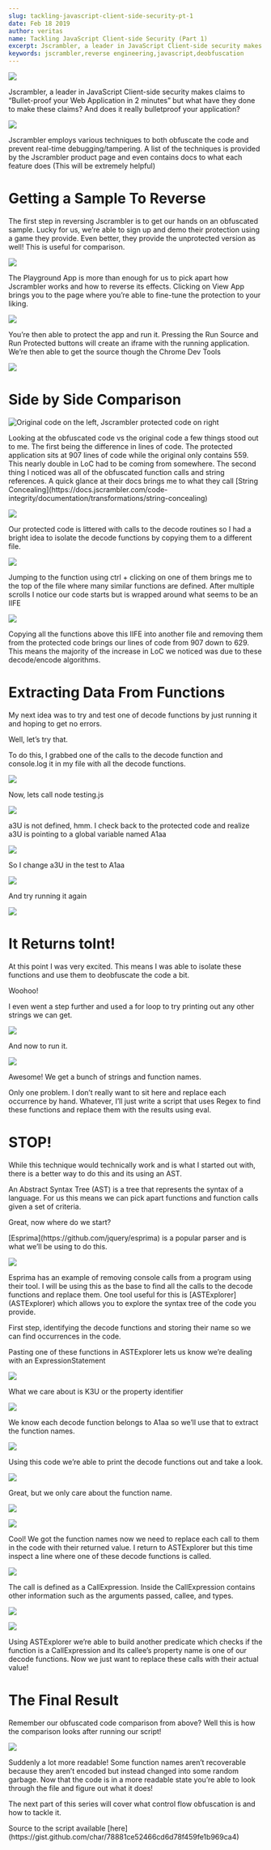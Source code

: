```yaml
---
slug: tackling-javascript-client-side-security-pt-1
date: Feb 18 2019
author: veritas
name: Tackling JavaScript Client-side Security (Part 1)
excerpt: Jscrambler, a leader in JavaScript Client-side security makes claims to “Bullet-proof your Web Application in 2 minutes” but what have they done to make these claims? And does it really bulletproof your application?
keywords: jscrambler,reverse engineering,javascript,deobfuscation
---
```


<OldPost />

![](/posts/tackling-javascript-client-side-security-part-1/1-1.png)

<p>
    Jscrambler, a leader in JavaScript Client-side security makes claims to “Bullet-proof your
    Web Application in 2 minutes” but what have they done to make these claims? And does it
    really bulletproof your application?
</p>

![](/posts/tackling-javascript-client-side-security-part-1/2-2.png)

<p>
    Jscrambler employs various techniques to both obfuscate the code and prevent real-time
    debugging/tampering. A list of the techniques is provided by the Jscrambler product page
    and even contains docs to what each feature does (This will be extremely helpful)
</p>
<h1 id="getting-a-sample-to-reverse">Getting a Sample To Reverse</h1>
<p>
    The first step in reversing Jscrambler is to get our hands on an obfuscated sample. Lucky
    for us, we’re able to sign up and demo their protection using a game they provide. Even
    better, they provide the unprotected version as well! This is useful for comparison.
</p>

![](/posts/tackling-javascript-client-side-security-part-1/3-1.png)

<p>
    The Playground App is more than enough for us to pick apart how Jscrambler works and how
    to reverse its effects. Clicking on View App brings you to the page where you’re able to
    fine-tune the protection to your liking.
</p>

![](/posts/tackling-javascript-client-side-security-part-1/4-2.png)

<p>
    You’re then able to protect the app and run it. Pressing the Run Source and Run Protected
    buttons will create an iframe with the running application. We’re then able to get the
    source though the Chrome Dev Tools
</p>

![](/posts/tackling-javascript-client-side-security-part-1/5-2.png)

<h1 id="side-by-side-comparison">Side by Side Comparison</h1>

![Original code on the left, Jscrambler protected code on right](/posts/tackling-javascript-client-side-security-part-1/6-2.png)

<p>
    Looking at the obfuscated code vs the original code a few things stood out to me. The
    first being the difference in lines of code. The protected application sits at 907 lines
    of code while the original only contains 559. This nearly double in LoC had to be coming
    from somewhere. The second thing I noticed was all of the obfuscated function calls and
    string references. A quick glance at their docs brings me to what they call [String Concealing](https://docs.jscrambler.com/code-integrity/documentation/transformations/string-concealing)
</p>

![](/posts/tackling-javascript-client-side-security-part-1/7-1.png)

<p>
    Our protected code is littered with calls to the decode routines so I had a bright idea to
    isolate the decode functions by copying them to a different file.
</p>

![](/posts/tackling-javascript-client-side-security-part-1/8-1.png)

<p>
    Jumping to the function using ctrl + clicking on one of them brings me to the top of the
    file where many similar functions are defined. After multiple scrolls I notice our code
    starts but is wrapped around what seems to be an IIFE
</p>

![](/posts/tackling-javascript-client-side-security-part-1/9-1.png)

<p>
    Copying all the functions above this IIFE into another file and removing them from the
    protected code brings our lines of code from 907 down to 629. This means the majority of
    the increase in LoC we noticed was due to these decode/encode algorithms.
</p>
<h1 id="extracting-data-from-functions">Extracting Data From Functions</h1>
<p>
    My next idea was to try and test one of decode functions by just running it and hoping to
    get no errors.
</p>
<p>Well, let’s try that.</p>
<p>
    To do this, I grabbed one of the calls to the decode function and console.log it in my
    file with all the decode functions.
</p>

![](/posts/tackling-javascript-client-side-security-part-1/10-1.png)

<p>Now, lets call node testing.js</p>

![](/posts/tackling-javascript-client-side-security-part-1/11-1.png)

<p>
    a3U is not defined, hmm. I check back to the protected code and realize a3U is pointing to
    a global variable named A1aa
</p>

![](/posts/tackling-javascript-client-side-security-part-1/12-1.png)

<p>So I change a3U in the test to A1aa</p>

![](/posts/tackling-javascript-client-side-security-part-1/13-1.png)

<p>And try running it again</p>

![](/posts/tackling-javascript-client-side-security-part-1/14-1.png)

<h1 id="it-returns-toint-">It Returns toInt!</h1>
<p>
    At this point I was very excited. This means I was able to isolate these functions and use
    them to deobfuscate the code a bit.
</p>
<p>Woohoo!</p>
<p>
    I even went a step further and used a for loop to try printing out any other strings we
    can get.
</p>

![](/posts/tackling-javascript-client-side-security-part-1/15-1.png)

<p>And now to run it.</p>

![](/posts/tackling-javascript-client-side-security-part-1/16-1.png)

<p>Awesome! We get a bunch of strings and function names.</p>
<p>
    Only one problem. I don’t really want to sit here and replace each occurrence by hand.
    Whatever, I’ll just write a script that uses Regex to find these functions and replace
    them with the results using eval.
</p>
<h1 id="stop-">STOP!</h1>
<p>
    While this technique would technically work and is what I started out with, there is a
    better way to do this and its using an AST.
</p>
<p>
    An Abstract Syntax Tree (AST) is a tree that represents the syntax of a language. For us
    this means we can pick apart functions and function calls given a set of criteria.
</p>
<p>Great, now where do we start?</p>
<p>
    [Esprima](https://github.com/jquery/esprima) is a popular parser and is what we’ll be using to do this.
</p>

![](/posts/tackling-javascript-client-side-security-part-1/17-1.png)

<p>
    Esprima has an example of removing console calls from a program using their tool. I will
    be using this as the base to find all the calls to the decode functions and replace them.
    One tool useful for this is [ASTExplorer](ASTExplorer) which allows you to explore the syntax tree of the code you provide.
</p>
<p>
    First step, identifying the decode functions and storing their name so we can find
    occurrences in the code.
</p>
<p>
    Pasting one of these functions in ASTExplorer lets us know we’re dealing with an
    ExpressionStatement
</p>

![](/posts/tackling-javascript-client-side-security-part-1/18-1.png)

<p>What we care about is K3U or the property identifier</p>

![](/posts/tackling-javascript-client-side-security-part-1/19.png)

<p>
    We know each decode function belongs to A1aa so we’ll use that to extract the function
    names.
</p>

![](/posts/tackling-javascript-client-side-security-part-1/20.png)

<p>Using this code we’re able to print the decode functions out and take a look.</p>

![](/posts/tackling-javascript-client-side-security-part-1/21.png)

<p>Great, but we only care about the function name.</p>

![](/posts/tackling-javascript-client-side-security-part-1/22.png)


![](/posts/tackling-javascript-client-side-security-part-1/23.png)

<p>
    Cool! We got the function names now we need to replace each call to them in the code with
    their returned value. I return to ASTExplorer but this time inspect a line where one of
    these decode functions is called.
</p>

![](/posts/tackling-javascript-client-side-security-part-1/24.png)

<p>
    The call is defined as a CallExpression. Inside the CallExpression contains other
    information such as the arguments passed, callee, and types.
</p>

![](/posts/tackling-javascript-client-side-security-part-1/25.png)

![](/posts/tackling-javascript-client-side-security-part-1/26.png)

<p>
    Using ASTExplorer we’re able to build another predicate which checks if the function is a
    CallExpression and its callee’s property name is one of our decode functions. Now we just
    want to replace these calls with their actual value!
</p>
<h1 id="the-final-result">The Final Result</h1>
<p>
    Remember our obfuscated code comparison from above? Well this is how the comparison looks
    after running our script!
</p>

![](/posts/tackling-javascript-client-side-security-part-1/27.png)

<p>
    Suddenly a lot more readable! Some function names aren’t recoverable because they aren’t
    encoded but instead changed into some random garbage. Now that the code is in a more
    readable state you’re able to look through the file and figure out what it does!
</p>
<p>
    The next part of this series will cover what control flow obfuscation is and how to tackle
    it.
</p>
<p>
    Source to the script available [here](https://gist.github.com/char/78881ce52466cd6d78f459fe1b969ca4)
</p>
